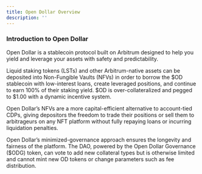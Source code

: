 ```yaml
---
title: Open Dollar Overview
description: ''
---
```


### Introduction to Open Dollar

Open Dollar is a stablecoin protocol built on Arbitrum designed to help you yield and leverage your assets with safety and predictability.

Liquid staking tokens (LSTs) and other Arbitrum-native assets can be deposited into Non-Fungible Vaults (NFVs) in order to borrow the $OD stablecoin with low-interest loans, create leveraged positions, and continue to earn 100% of their staking yield. $OD is over-collateralized and pegged to $1.00 with a dynamic incentive system.

Open Dollar’s NFVs are a more capital-efficient alternative to account-tied CDPs, giving depositors the freedom to trade their positions or sell them to arbitrageurs on any NFT platform without fully repaying loans or incurring liquidation penalties.

Open Dollar’s minimized-governance approach ensures the longevity and fairness of the platform. The DAO, powered by the Open Dollar Governance ($ODG) token, can vote to add new collateral types but is otherwise limited and cannot mint new OD tokens or change parameters such as fee distribution.
